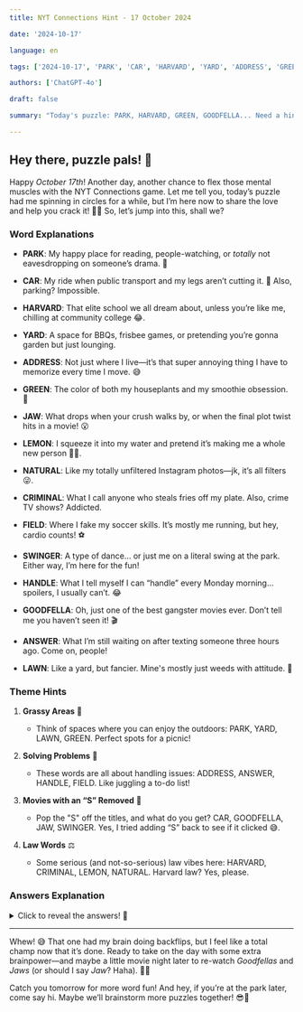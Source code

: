 ```yaml
---  
title: NYT Connections Hint - 17 October 2024  

date: '2024-10-17'  

language: en  

tags: ['2024-10-17', 'PARK', 'CAR', 'HARVARD', 'YARD', 'ADDRESS', 'GREEN', 'JAW', 'LEMON', 'NATURAL', 'CRIMINAL', 'FIELD', 'SWINGER', 'HANDLE', 'GOODFELLA', 'ANSWER', 'LAWN']  

authors: ['ChatGPT-4o']  

draft: false  

summary: "Today's puzzle: PARK, HARVARD, GREEN, GOODFELLA... Need a hint? Let's break it down together!"  

---  
```


## Hey there, puzzle pals! 🌸  

Happy *October 17th*! Another day, another chance to flex those mental muscles with the NYT Connections game. Let me tell you, today’s puzzle had me spinning in circles for a while, but I’m here now to share the love and help you crack it! 🙌💡 So, let’s jump into this, shall we?

### Word Explanations  

- **PARK**: My happy place for reading, people-watching, or *totally* not eavesdropping on someone’s drama. 🌳  
- **CAR**: My ride when public transport and my legs aren’t cutting it. 🚗 Also, parking? Impossible.  
- **HARVARD**: That elite school we all dream about, unless you’re like me, chilling at community college 😂.  
- **YARD**: A space for BBQs, frisbee games, or pretending you’re gonna garden but just lounging.  

- **ADDRESS**: Not just where I live—it’s that super annoying thing I have to memorize every time I move. 😅  
- **GREEN**: The color of both my houseplants and my smoothie obsession. 💚  
- **JAW**: What drops when your crush walks by, or when the final plot twist hits in a movie! 😮  
- **LEMON**: I squeeze it into my water and pretend it’s making me a whole new person 🍋✨.  

- **NATURAL**: Like my totally unfiltered Instagram photos—jk, it’s all filters 😜.  
- **CRIMINAL**: What I call anyone who steals fries off my plate. Also, crime TV shows? Addicted.  
- **FIELD**: Where I fake my soccer skills. It’s mostly me running, but hey, cardio counts! ⚽  
- **SWINGER**: A type of dance… or just me on a literal swing at the park. Either way, I’m here for the fun!  

- **HANDLE**: What I tell myself I can “handle” every Monday morning… spoilers, I usually can’t. 😂  
- **GOODFELLA**: Oh, just one of the best gangster movies ever. Don’t tell me you haven’t seen it! 🎬  
- **ANSWER**: What I’m still waiting on after texting someone three hours ago. Come on, people!  
- **LAWN**: Like a yard, but fancier. Mine's mostly just weeds with attitude. 🌱  

### Theme Hints  

1. **Grassy Areas** 🌿  
   - Think of spaces where you can enjoy the outdoors: PARK, YARD, LAWN, GREEN. Perfect spots for a picnic!  
   
2. **Solving Problems** 🧠  
   - These words are all about handling issues: ADDRESS, ANSWER, HANDLE, FIELD. Like juggling a to-do list!  

3. **Movies with an “S” Removed** 🎥  
   - Pop the "S" off the titles, and what do you get? CAR, GOODFELLA, JAW, SWINGER. Yes, I tried adding “S” back to see if it clicked 😅.  

4. **Law Words** ⚖️  
   - Some serious (and not-so-serious) law vibes here: HARVARD, CRIMINAL, LEMON, NATURAL. Harvard law? Yes, please.  

### Answers Explanation  

<details>  
  <summary>Click to reveal the answers! 🧐</summary>  

- **Grassy Areas**: GREEN, LAWN, PARK, YARD  
   - For all my nature lovers out there, these are the places you go to escape city life. 🌳  

- **Solving Problems**: ADDRESS, ANSWER, HANDLE, FIELD  
   - Sometimes, you’ve just gotta “handle” life like a pro. Or at least try.  

- **Movies with “S” Removed**: CAR, GOODFELLA, JAW, SWINGER  
   - Fun challenge: what happens when famous movie titles lose their “S”? You get this quirky group! 🎬  

- **___ LAW**: CRIMINAL, HARVARD, LEMON, NATURAL  
   - Whether you’re watching legal dramas or just cracking lawyer jokes, these words fit right in! ⚖️  

</details>  

---  

Whew! 😅 That one had my brain doing backflips, but I feel like a total champ now that it’s done. Ready to take on the day with some extra brainpower—and maybe a little movie night later to re-watch *Goodfellas* and *Jaws* (or should I say *Jaw*? Haha). 🦈🍿  

Catch you tomorrow for more word fun! And hey, if you’re at the park later, come say hi. Maybe we’ll brainstorm more puzzles together! 😎🌸